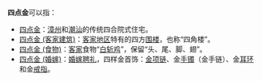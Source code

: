 '''四点金'''可以指：
* [[四点金|四点金]]：[[漳州市|漳州]]和[[潮汕地區|潮汕]]的传统四合院式住宅。
* [[四点金_(客家建筑)|四点金 (客家建筑)]]：[[客家地区|客家地区]]特有的四方[[围楼|围楼]]，也称“四角楼”。
* [[四点金_(食物)|四点金 (食物)]]：[[客家民系|客家]]食物“[[白斩鸡|白斩鸡]]”，保留“头、尾、脚、翅”。
* [[四点金_(婚嫁)|四点金 (婚嫁)]]：[[聘礼|婚嫁聘礼]]，四样金首饰：[[金|金]][[项链|项链]]、金[[手镯|手镯]]（金手链）、金[[耳环|耳环]]和金[[戒指|戒指]]。

{{disambig|Cat=三字消歧義}}